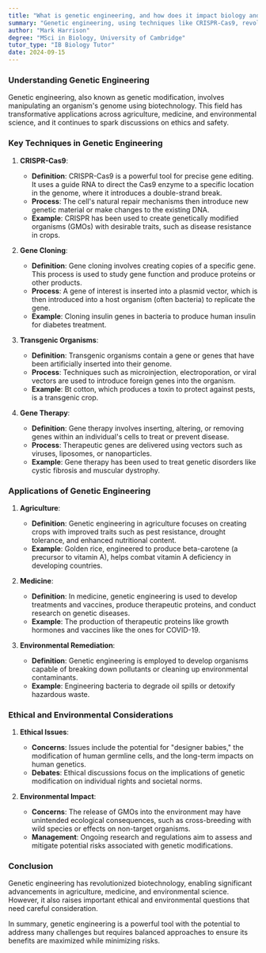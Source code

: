 ```yaml
---
title: "What is genetic engineering, and how does it impact biology and biotechnology?"
summary: "Genetic engineering, using techniques like CRISPR-Cas9, revolutionizes biotechnology for applications in agriculture, medicine, and environmental remediation, sparking ethical and environmental discussions."
author: "Mark Harrison"
degree: "MSci in Biology, University of Cambridge"
tutor_type: "IB Biology Tutor"
date: 2024-09-15
---
```


### Understanding Genetic Engineering

Genetic engineering, also known as genetic modification, involves manipulating an organism's genome using biotechnology. This field has transformative applications across agriculture, medicine, and environmental science, and it continues to spark discussions on ethics and safety.

### Key Techniques in Genetic Engineering

1. **CRISPR-Cas9**:
   - **Definition**: CRISPR-Cas9 is a powerful tool for precise gene editing. It uses a guide RNA to direct the Cas9 enzyme to a specific location in the genome, where it introduces a double-strand break.
   - **Process**: The cell's natural repair mechanisms then introduce new genetic material or make changes to the existing DNA.
   - **Example**: CRISPR has been used to create genetically modified organisms (GMOs) with desirable traits, such as disease resistance in crops.

2. **Gene Cloning**:
   - **Definition**: Gene cloning involves creating copies of a specific gene. This process is used to study gene function and produce proteins or other products.
   - **Process**: A gene of interest is inserted into a plasmid vector, which is then introduced into a host organism (often bacteria) to replicate the gene.
   - **Example**: Cloning insulin genes in bacteria to produce human insulin for diabetes treatment.

3. **Transgenic Organisms**:
   - **Definition**: Transgenic organisms contain a gene or genes that have been artificially inserted into their genome.
   - **Process**: Techniques such as microinjection, electroporation, or viral vectors are used to introduce foreign genes into the organism.
   - **Example**: Bt cotton, which produces a toxin to protect against pests, is a transgenic crop.

4. **Gene Therapy**:
   - **Definition**: Gene therapy involves inserting, altering, or removing genes within an individual's cells to treat or prevent disease.
   - **Process**: Therapeutic genes are delivered using vectors such as viruses, liposomes, or nanoparticles.
   - **Example**: Gene therapy has been used to treat genetic disorders like cystic fibrosis and muscular dystrophy.

### Applications of Genetic Engineering

1. **Agriculture**:
   - **Definition**: Genetic engineering in agriculture focuses on creating crops with improved traits such as pest resistance, drought tolerance, and enhanced nutritional content.
   - **Example**: Golden rice, engineered to produce beta-carotene (a precursor to vitamin A), helps combat vitamin A deficiency in developing countries.

2. **Medicine**:
   - **Definition**: In medicine, genetic engineering is used to develop treatments and vaccines, produce therapeutic proteins, and conduct research on genetic diseases.
   - **Example**: The production of therapeutic proteins like growth hormones and vaccines like the ones for COVID-19.

3. **Environmental Remediation**:
   - **Definition**: Genetic engineering is employed to develop organisms capable of breaking down pollutants or cleaning up environmental contaminants.
   - **Example**: Engineering bacteria to degrade oil spills or detoxify hazardous waste.

### Ethical and Environmental Considerations

1. **Ethical Issues**:
   - **Concerns**: Issues include the potential for "designer babies," the modification of human germline cells, and the long-term impacts on human genetics.
   - **Debates**: Ethical discussions focus on the implications of genetic modification on individual rights and societal norms.

2. **Environmental Impact**:
   - **Concerns**: The release of GMOs into the environment may have unintended ecological consequences, such as cross-breeding with wild species or effects on non-target organisms.
   - **Management**: Ongoing research and regulations aim to assess and mitigate potential risks associated with genetic modifications.

### Conclusion

Genetic engineering has revolutionized biotechnology, enabling significant advancements in agriculture, medicine, and environmental science. However, it also raises important ethical and environmental questions that need careful consideration.

In summary, genetic engineering is a powerful tool with the potential to address many challenges but requires balanced approaches to ensure its benefits are maximized while minimizing risks.
